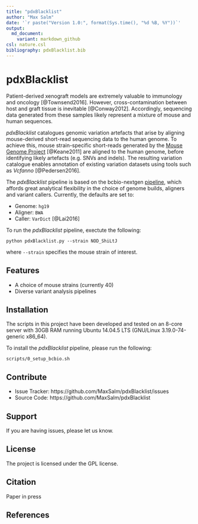 ```yaml
---
title: "pdxBlacklist"
author: "Max Salm"
date: '`r paste("Version 1.0:", format(Sys.time(), "%d %B, %Y"))`'
output:
  md_document:
    variant: markdown_github
csl: nature.csl
bibliography: pdxBlacklist.bib
---
```



pdxBlacklist
========

Patient-derived xenograft models are extremely valuable to immunology and oncology [@Townsend2016]. However, cross-contamination between host and graft tissue is inevitable [@Conway2012]. Accordingly, sequencing data generated from these samples likely represent a mixture of mouse and human sequences.

*pdxBlacklist* catalogues genomic variation artefacts that arise by aligning mouse-derived short-read sequencing data to the human genome. To achieve this, mouse strain-specific short-reads generated by the [Mouse Genome Project](http://www.sanger.ac.uk/science/data/mouse-genomes-project) [@Keane2011] are aligned to the human genome, before identifying likely artefacts (e.g. SNVs and indels). The resulting variation catalogue enables annotation of existing variation datasets using tools such as *Vcfanno* [@Pedersen2016]. 

The *pdxBlacklist* pipeline is based on the bcbio-nextgen [pipeline](http://bcbio-nextgen.readthedocs.io/en/latest/), which affords great analytical flexibility in the choice of genome builds, aligners and variant callers. Currently, the defaults are set to:

* Genome: `hg19`
* Aligner: `BWA`
* Caller: `VarDict` [@Lai2016]

To run the *pdxBlacklist* pipeline, exectute the following:

    python pdxBlacklist.py --strain NOD_ShiLtJ

where `--strain` specifies the mouse strain of interest.

Features
--------

- A choice of mouse strains (currently 40)
- Diverse variant analysis pipelines

Installation
------------
The scripts in this project have been developed and tested on an 8-core server with 30GB RAM running Ubuntu 14.04.5 LTS (GNU/Linux 3.19.0-74-generic x86_64).

To install the *pdxBlacklist* pipeline, please run the following:

    scripts/0_setup_bcbio.sh


Contribute
----------

- Issue Tracker: https://github.com/MaxSalm/pdxBlacklist/issues
- Source Code: https://github.com/MaxSalm/pdxBlacklist

Support
-------

If you are having issues, please let us know.

License
-------

The project is licensed under the GPL license.

Citation
-------

Paper in press

References
-------




